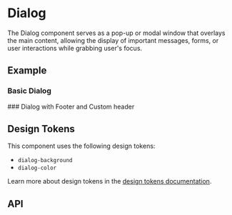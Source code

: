 
<Meta title="Docs/Components/Layers/Dialog" />

# Dialog
The Dialog component serves as a pop-up or modal window that overlays the main content,
allowing the display of important messages, forms, or user interactions while grabbing user's focus.

## Example
### Basic Dialog
<Canvas sourceState="shown" of={DialogStories.Simple} />
### Dialog with Footer and Custom header
<Canvas of={DialogStories.Footer} />

## Design Tokens
This component uses the following design tokens:

- `dialog-background`
- `dialog-color`

Learn more about design tokens in the [design tokens documentation](?path=/story/docs-design-tokens-getting-started--page).

## API

[//]: # (<ArgsTable of={Dialog} />)
